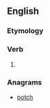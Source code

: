 ==English==

===Etymology===
{{suffix|chop|t|lang=en}}

===Verb===
{{head|en|verb form}}

# {{lb|en|archaic}} {{en-past of|chop}}

===Anagrams===
* [[potch#English|potch]]